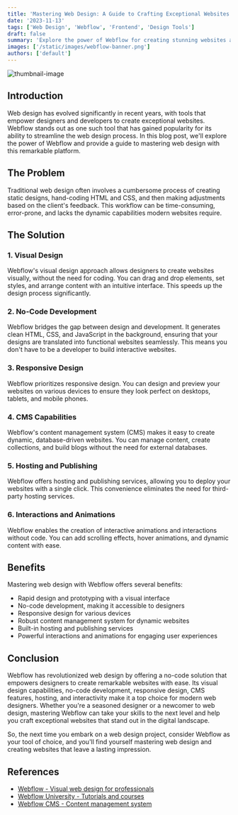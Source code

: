 ```yaml
---
title: 'Mastering Web Design: A Guide to Crafting Exceptional Websites with Webflow'
date: '2023-11-13'
tags: ['Web Design', 'Webflow', 'Frontend', 'Design Tools']
draft: false
summary: 'Explore the power of Webflow for creating stunning websites and mastering web design.'
images: ['/static/images/webflow-banner.png']
authors: ['default']
---
```


![thumbnail-image](/static/images/webflow-banner.png)

## Introduction

Web design has evolved significantly in recent years, with tools that empower designers and developers to create exceptional websites. Webflow stands out as one such tool that has gained popularity for its ability to streamline the web design process. In this blog post, we'll explore the power of Webflow and provide a guide to mastering web design with this remarkable platform.

## The Problem

Traditional web design often involves a cumbersome process of creating static designs, hand-coding HTML and CSS, and then making adjustments based on the client's feedback. This workflow can be time-consuming, error-prone, and lacks the dynamic capabilities modern websites require.

## The Solution

### 1. Visual Design

Webflow's visual design approach allows designers to create websites visually, without the need for coding. You can drag and drop elements, set styles, and arrange content with an intuitive interface. This speeds up the design process significantly.

### 2. No-Code Development

Webflow bridges the gap between design and development. It generates clean HTML, CSS, and JavaScript in the background, ensuring that your designs are translated into functional websites seamlessly. This means you don't have to be a developer to build interactive websites.

### 3. Responsive Design

Webflow prioritizes responsive design. You can design and preview your websites on various devices to ensure they look perfect on desktops, tablets, and mobile phones.

### 4. CMS Capabilities

Webflow's content management system (CMS) makes it easy to create dynamic, database-driven websites. You can manage content, create collections, and build blogs without the need for external databases.

### 5. Hosting and Publishing

Webflow offers hosting and publishing services, allowing you to deploy your websites with a single click. This convenience eliminates the need for third-party hosting services.

### 6. Interactions and Animations

Webflow enables the creation of interactive animations and interactions without code. You can add scrolling effects, hover animations, and dynamic content with ease.

## Benefits

Mastering web design with Webflow offers several benefits:

- Rapid design and prototyping with a visual interface
- No-code development, making it accessible to designers
- Responsive design for various devices
- Robust content management system for dynamic websites
- Built-in hosting and publishing services
- Powerful interactions and animations for engaging user experiences

## Conclusion

Webflow has revolutionized web design by offering a no-code solution that empowers designers to create remarkable websites with ease. Its visual design capabilities, no-code development, responsive design, CMS features, hosting, and interactivity make it a top choice for modern web designers. Whether you're a seasoned designer or a newcomer to web design, mastering Webflow can take your skills to the next level and help you craft exceptional websites that stand out in the digital landscape.

So, the next time you embark on a web design project, consider Webflow as your tool of choice, and you'll find yourself mastering web design and creating websites that leave a lasting impression.

## References

- [Webflow - Visual web design for professionals](https://webflow.com/)
- [Webflow University - Tutorials and courses](https://university.webflow.com/)
- [Webflow CMS - Content management system](https://webflow.com/cms)
